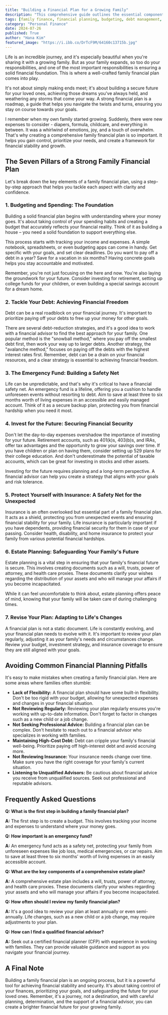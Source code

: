 ```yaml
---
title: "Building a Financial Plan for a Growing Family"
description: "This comprehensive guide outlines the essential components of a family financial plan, from budgeting and debt management to investing and estate planning. Learn how to build a secure financial future for your growing family and navigate common pitfalls."
tags: [family finance, financial planning, budgeting, debt management, investing, retirement planning, college savings, insurance, estate planning, financial advisor]
category: "Personal Finance"
date: 2024-07-26
published: True
author: "Hana Kim"
featured_image: "https://i.ibb.co/DrTcF9M/64160c13715b.jpg"
---
```



Life is an incredible journey, and it's especially beautiful when you're sharing it with a growing family. But as your family expands, so too do your responsibilities, and one of the most important responsibilities is ensuring a solid financial foundation. This is where a well-crafted family financial plan comes into play. 

It's not about simply making ends meet; it's about building a secure future for your loved ones, achieving those dreams you've always held, and weathering any storms that come your way.  A strong financial plan is a roadmap, a guide that helps you navigate the twists and turns, ensuring you stay on course towards your goals.

I remember when my own family started growing.  Suddenly, there were new expenses to consider - diapers, formula, childcare, and everything in between. It was a whirlwind of emotions, joy, and a touch of overwhelm.  That's why creating a comprehensive family financial plan is so important. It helps you gain control, prioritize your needs, and create a framework for financial stability and growth.

## The Seven Pillars of a Strong Family Financial Plan

Let's break down the key elements of a family financial plan, using a step-by-step approach that helps you tackle each aspect with clarity and confidence.

### 1. Budgeting and Spending: The Foundation

Building a solid financial plan begins with understanding where your money goes.  It's about taking control of your spending habits and creating a budget that accurately reflects your financial reality. Think of it as building a house – you need a solid foundation to support everything else.

This process starts with tracking your income and expenses. A simple notebook, spreadsheets, or even budgeting apps can come in handy.  Get specific with your goals, and set clear deadlines. Do you want to pay off a debt in a year? Save for a vacation in six months?  Having concrete goals helps you stay accountable and motivated.

Remember, you're not just focusing on the here and now. You're also laying the groundwork for your future. Consider investing for retirement, setting up college funds for your children, or even building a special savings account for a dream home.

### 2. Tackle Your Debt: Achieving Financial Freedom

Debt can be a real roadblock on your financial journey.  It's important to prioritize paying off your debts to free up your money for other goals. 

There are several debt-reduction strategies, and it's a good idea to work with a financial advisor to find the best approach for your family. One popular method is the "snowball method," where you pay off the smallest debt first, then work your way up to larger debts. Another strategy, the "avalanche method," focuses on paying off the debts with the highest interest rates first.  Remember, debt can be a drain on your financial resources, and a clear strategy is essential to achieving financial freedom.

### 3. The Emergency Fund: Building a Safety Net

Life can be unpredictable, and that's why it's critical to have a financial safety net.  An emergency fund is a lifeline, offering you a cushion to handle unforeseen events without resorting to debt. Aim to save at least three to six months worth of living expenses in an accessible and easily managed account.  Think of it as a secure backup plan, protecting you from financial hardship when you need it most.

### 4. Invest for the Future: Securing Financial Security

Don't let the day-to-day expenses overshadow the importance of investing for your future.  Retirement accounts, such as 401(k)s, 403(b)s, and IRAs, offer tax advantages and the opportunity to grow your savings over time.  If you have children or plan on having them, consider setting up 529 plans for their college education.  And don't underestimate the potential of taxable accounts, which can be great for investing in stocks and other assets.

Investing for the future requires planning and a long-term perspective. A financial advisor can help you create a strategy that aligns with your goals and risk tolerance.

### 5. Protect Yourself with Insurance: A Safety Net for the Unexpected

Insurance is an often overlooked but essential part of a family financial plan.  It acts as a shield, protecting you from unexpected events and ensuring financial stability for your family.  Life insurance is particularly important if you have dependents, providing financial security for them in case of your passing.  Consider health, disability, and home insurance to protect your family from various potential financial hardships.

### 6. Estate Planning: Safeguarding Your Family's Future

Estate planning is a vital step in ensuring that your family's financial future is secure.  This involves creating documents such as a will, trusts, power of attorney, and health care proxies.  These documents clarify your wishes regarding the distribution of your assets and who will manage your affairs if you become incapacitated.

While it can feel uncomfortable to think about, estate planning offers peace of mind, knowing that your family will be taken care of during challenging times. 

### 7. Revise Your Plan: Adapting to Life's Changes

A financial plan is not a static document. Life is constantly evolving, and your financial plan needs to evolve with it.  It's important to review your plan regularly, adjusting it as your family's needs and circumstances change.  Review your budget, investment strategy, and insurance coverage to ensure they are still aligned with your goals. 

## Avoiding Common Financial Planning Pitfalls

It's easy to make mistakes when creating a family financial plan. Here are some areas where families often stumble:

* **Lack of Flexibility:** A financial plan should have some built-in flexibility.  Don't be too rigid with your budget, allowing for unexpected expenses and changes in your financial situation. 
* **Not Reviewing Regularly:**  Reviewing your plan regularly ensures you're working with up-to-date information.  Don't forget to factor in changes such as a new child or a job change.
* **Not Seeking Professional Advice:** Building a financial plan can be complex.  Don't hesitate to reach out to a financial advisor who specializes in working with families.
* **Maintaining High-Cost Debt:**  Debt can cripple your family's financial well-being. Prioritize paying off high-interest debt and avoid accruing more.
* **Not Reviewing Insurance:**  Your insurance needs change over time. Make sure you have the right coverage for your family's current situation.
* **Listening to Unqualified Advisors:**  Be cautious about financial advice you receive from unqualified sources. Seek out professional and reputable advisors.

## Frequently Asked Questions

**Q: What is the first step in building a family financial plan?**

**A:**  The first step is to create a budget. This involves tracking your income and expenses to understand where your money goes. 

**Q: How important is an emergency fund?**

**A:**  An emergency fund acts as a safety net, protecting your family from unforeseen expenses like job loss, medical emergencies, or car repairs. Aim to save at least three to six months' worth of living expenses in an easily accessible account. 

**Q: What are the key components of a comprehensive estate plan?**

**A:**  A comprehensive estate plan includes a will, trusts, power of attorney, and health care proxies. These documents clarify your wishes regarding your assets and who will manage your affairs if you become incapacitated.

**Q: How often should I review my family financial plan?**

**A:**  It's a good idea to review your plan at least annually or even semi-annually.  Life changes, such as a new child or a job change, may require adjustments to your plan.

**Q:  How can I find a qualified financial advisor?**

**A:**  Seek out a certified financial planner (CFP) with experience in working with families.  They can provide valuable guidance and support as you navigate your financial journey.

## A Final Note

Building a family financial plan is an ongoing process, but it is a powerful tool for achieving financial stability and security.  It's about taking control of your finances, prioritizing your goals, and safeguarding the future for your loved ones.  Remember, it's a journey, not a destination, and with careful planning, determination, and the support of a financial advisor, you can create a brighter financial future for your growing family. 